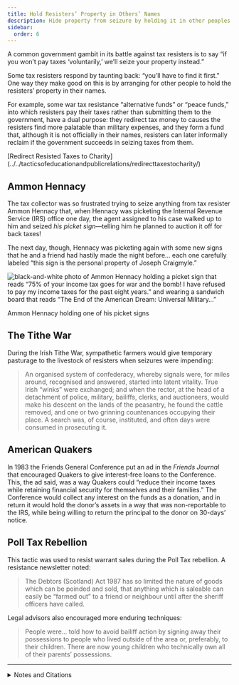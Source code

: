 ```yaml
---
title: Hold Resisters’ Property in Others’ Names
description: Hide property from seizure by holding it in other peoples’ names.
sidebar:
  order: 6
---
```


A common government gambit in its battle against tax resisters is to say “if you won’t pay taxes ‘voluntarily,’ we’ll seize your property instead.”

Some tax resisters respond by taunting back: “you’ll have to find it first.”
One way they make good on this is by arranging for other people to hold the resisters’ property in their names.

For example, some war tax resistance “alternative funds” or “peace funds,” into which resisters pay their taxes rather than submitting them to the government, have a dual purpose:
they redirect tax money to causes the resisters find more palatable than military expenses, and they form a fund that, although it is not officially in their names, resisters can later informally reclaim if the government succeeds in seizing taxes from them.

<Aside type="note" title="See also">
[Redirect Resisted Taxes to Charity](../../tacticsofeducationandpublicrelations/redirecttaxestocharity/)
</Aside>

## <Badge text="Example" size="medium" /> Ammon Hennacy

The tax collector was so frustrated trying to seize anything from tax resister Ammon Hennacy that, when Hennacy was picketing the Internal Revenue Service (IRS) office one day, the agent assigned to his case walked up to him and seized <em>his picket sign</em>—telling him he planned to auction it off for back taxes!

The next day, though, Hennacy was picketing again with some new signs that he and a friend had hastily made the night before… each one carefully labeled “this sign is the personal property of Joseph Craigmyle.”

![black-and-white photo of Ammon Hennacy holding a picket sign that reads “75% of your income tax goes for war and the bomb! I have refused to pay my income taxes for the past eight years.” and wearing a sandwich board that reads “The End of the American Dream: Universal Military…”](../../../assets/ammon-hennacy-pickets.png)
<figcaption>Ammon Hennacy holding one of his picket signs</figcaption>

## <Badge text="Example" size="medium" /> The Tithe War

During the Irish Tithe War, sympathetic farmers would give temporary pasturage to the livestock of resisters when seizures were impending:

> An organised system of confederacy, whereby signals were, for miles around, recognised and answered, started into latent vitality.
> True Irish “winks” were exchanged; and when the rector, at the head of a detachment of police, military, bailiffs, clerks, and auctioneers, would make his descent on the lands of the peasantry, he found the cattle removed, and one or two grinning countenances occupying their place.
> A search was, of course, instituted, and often days were consumed in prosecuting it.

## <Badge text="Example" size="medium" /> American Quakers

In 1983 the Friends General Conference put an ad in the <i>Friends Journal</i> that encouraged Quakers to give interest-free loans to the Conference.
This, the ad said, was a way Quakers could “reduce their income taxes while retaining financial security for themselves and their families.”
The Conference would collect any interest on the funds as a donation, and in return it would hold the donor’s assets in a way that was non-reportable to the IRS, while being willing to return the principal to the donor on 30-days’ notice.

## <Badge text="Example" size="medium" /> Poll Tax Rebellion

This tactic was used to resist warrant sales during the Poll Tax rebellion.
A resistance newsletter noted:

> The Debtors (Scotland) Act 1987 has so limited the nature of goods which can be poinded and sold, that anything which is saleable can easily be “farmed out” to a friend or neighbour until after the sheriff officers have called.

Legal advisors also encouraged more enduring techniques:

> People were… told how to avoid bailiff action by signing away their possessions to people who lived outside of the area or, preferably, to their children.
> There are now young children who technically own all of their parents’ possessions.

<Aside type="tip" title="Wikipedia">
  <WikipediaBadge title="Ammon Hennacy" />
  <WikipediaBadge title="Tithe War" />
  <WikipediaBadge title="Friends General Conference" />
  <WikipediaBadge title="Poll tax (Great Britain)" />
</Aside>

---

<details>
<summary>Notes and Citations</summary>

* Ortman, David E. “How to start a peace fund” <i>The Mennonite</i> 14 March 1989, p. 104
* Hennacy, Ammon “My First Fast and Picketing” <i>We Won’t Pay: A Tax Resistance Reader</i> (2008) p. 385
* Fitzpatrick, William John <i>The Life, Times, and Correspondence of the Right Rev. Dr. Doyle</i>, Vol. II (1862) [p. 408](https://archive.org/details/lifetimesandcor05fitzgoog/page/408/mode/1up)
* “Give Money Without Giving Your Money Away” (ad) <i>Friends Journal</i> 15 March 1983, p. 21
* “Warrant sales and how we can win the fight against the poll tax” [<i>Refuse and Resist</i> #2](https://www.thesparrowsnest.org.uk/collections/public_archive/10694.pdf), January–February 1990, p. 4
* Burns, Danny <i>Poll Tax Rebellion</i> (AK Press, 1992), pp. 136, 151

</details>
